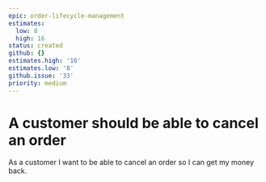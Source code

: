 ```yaml
---
epic: order-lifecycle-management
estimates:
  low: 8
  high: 16
status: created
github: {}
estimates.high: '16'
estimates.low: '8'
github.issue: '33'
priority: medium
---
```

# A customer should be able to cancel an order

As a customer I want to be able to cancel an order so I can get my money back.
